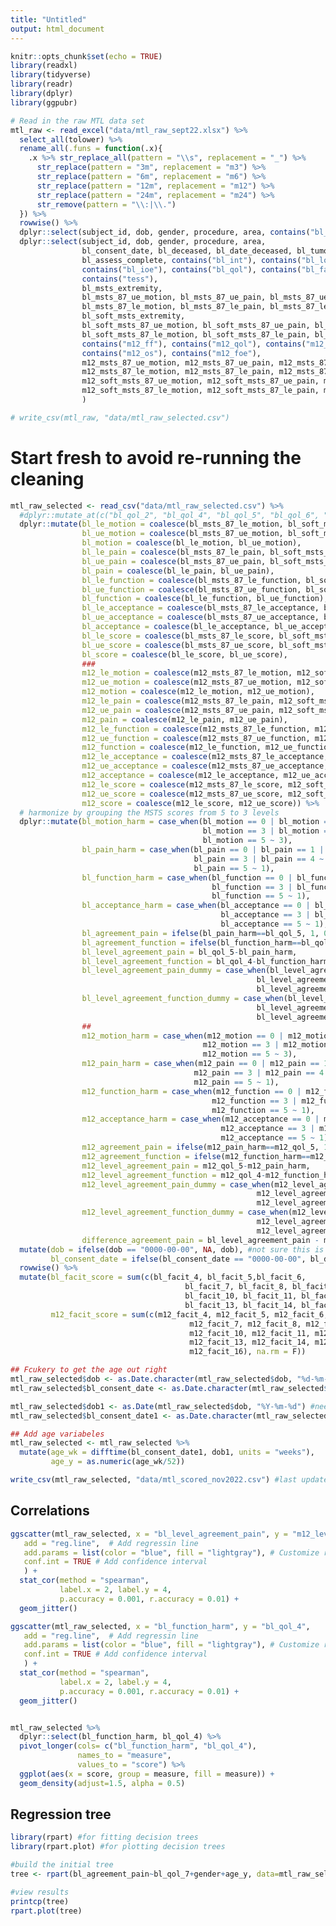 ```yaml
---
title: "Untitled"
output: html_document
---
```


```r
knitr::opts_chunk$set(echo = TRUE)
library(readxl)
library(tidyverse)
library(readr)
library(dplyr)
library(ggpubr)
```


```r
# Read in the raw MTL data set
mtl_raw <- read_excel("data/mtl_raw_sept22.xlsx") %>%
  select_all(tolower) %>%
  rename_all(.funs = function(.x){
    .x %>% str_replace_all(pattern = "\\s", replacement = "_") %>%
      str_replace(pattern = "3m", replacement = "m3") %>%
      str_replace(pattern = "6m", replacement = "m6") %>%
      str_replace(pattern = "12m", replacement = "m12") %>%
      str_replace(pattern = "24m", replacement = "m24") %>%
      str_remove(pattern = "\\:|\\.")
  }) %>%
  rowwise() %>% 
  dplyr::select(subject_id, dob, gender, procedure, area, contains("bl_"), contains("m12")) %>%
  dplyr::select(subject_id, dob, gender, procedure, area,
                bl_consent_date, bl_deceased, bl_date_deceased, bl_tumour_type, bl_prez_6, bl_date_assess,
                bl_assess_complete, contains("bl_int"), contains("bl_lot"),
                contains("bl_ioe"), contains("bl_qol"), contains("bl_facit"),
                contains("tess"),
                bl_msts_extremity, 
                bl_msts_87_ue_motion, bl_msts_87_ue_pain, bl_msts_87_ue_stability, bl_msts_87_ue_deformity, bl_msts_87_ue_strength, bl_msts_87_ue_function, bl_msts_87_ue_acceptance, bl_msts_87_ue_score,
                bl_msts_87_le_motion, bl_msts_87_le_pain, bl_msts_87_le_stability, bl_msts_87_le_deformity, bl_msts_87_le_strength, bl_msts_87_le_function, bl_msts_87_le_acceptance, bl_msts_87_le_score,
                bl_soft_msts_extremity,
                bl_soft_msts_87_ue_motion, bl_soft_msts_87_ue_pain, bl_soft_msts_87_ue_stability, bl_soft_msts_87_ue_deformity, bl_soft_msts_87_ue_strength, bl_soft_msts_87_ue_function, bl_soft_msts_87_ue_acceptance, bl_soft_msts_87_ue_score,
                bl_soft_msts_87_le_motion, bl_soft_msts_87_le_pain, bl_soft_msts_87_le_stability, bl_soft_msts_87_le_deformity, bl_soft_msts_87_le_strength, bl_soft_msts_87_le_function, bl_soft_msts_87_le_acceptance, bl_soft_msts_87_le_score,
                contains("m12_ff"), contains("m12_qol"), contains("m12_facit"),
                contains("m12_os"), contains("m12_foe"),
                m12_msts_87_ue_motion, m12_msts_87_ue_pain, m12_msts_87_ue_stability, m12_msts_87_ue_deformity, m12_msts_87_ue_strength, m12_msts_87_ue_function, m12_msts_87_ue_acceptance, m12_msts_87_ue_score,
                m12_msts_87_le_motion, m12_msts_87_le_pain, m12_msts_87_le_stability, m12_msts_87_le_deformity, m12_msts_87_le_strength, m12_msts_87_le_function, m12_msts_87_le_acceptance, m12_msts_87_le_score,
                m12_soft_msts_87_ue_motion, m12_soft_msts_87_ue_pain, m12_soft_msts_87_ue_stability, m12_soft_msts_87_ue_deformity, m12_soft_msts_87_ue_strength, m12_soft_msts_87_ue_function, m12_soft_msts_87_ue_acceptance, m12_soft_msts_87_ue_score,
                m12_soft_msts_87_le_motion, m12_soft_msts_87_le_pain, m12_soft_msts_87_le_stability, m12_soft_msts_87_le_deformity, m12_soft_msts_87_le_strength, m12_soft_msts_87_le_function, m12_soft_msts_87_le_acceptance, m12_soft_msts_87_le_score
                )

# write_csv(mtl_raw, "data/mtl_raw_selected.csv")
```

# Start fresh to avoid re-running the cleaning
```r
mtl_raw_selected <- read_csv("data/mtl_raw_selected.csv") %>%
  #dplyr::mutate_at(c("bl_qol_2", "bl_qol_4", "bl_qol_5", "bl_qol_6", "bl_qol_7"), as.numeric) %>%
  dplyr::mutate(bl_le_motion = coalesce(bl_msts_87_le_motion, bl_soft_msts_87_le_motion),
                bl_ue_motion = coalesce(bl_msts_87_ue_motion, bl_soft_msts_87_ue_motion),
                bl_motion = coalesce(bl_le_motion, bl_ue_motion),
                bl_le_pain = coalesce(bl_msts_87_le_pain, bl_soft_msts_87_le_pain),
                bl_ue_pain = coalesce(bl_msts_87_ue_pain, bl_soft_msts_87_ue_pain),
                bl_pain = coalesce(bl_le_pain, bl_ue_pain),
                bl_le_function = coalesce(bl_msts_87_le_function, bl_soft_msts_87_le_function),
                bl_ue_function = coalesce(bl_msts_87_ue_function, bl_soft_msts_87_ue_function),
                bl_function = coalesce(bl_le_function, bl_ue_function),
                bl_le_acceptance = coalesce(bl_msts_87_le_acceptance, bl_soft_msts_87_le_acceptance),
                bl_ue_acceptance = coalesce(bl_msts_87_ue_acceptance, bl_soft_msts_87_ue_acceptance),
                bl_acceptance = coalesce(bl_le_acceptance, bl_ue_acceptance),
                bl_le_score = coalesce(bl_msts_87_le_score, bl_soft_msts_87_le_score),
                bl_ue_score = coalesce(bl_msts_87_ue_score, bl_soft_msts_87_ue_score),
                bl_score = coalesce(bl_le_score, bl_ue_score),
                ###
                m12_le_motion = coalesce(m12_msts_87_le_motion, m12_soft_msts_87_le_motion),
                m12_ue_motion = coalesce(m12_msts_87_ue_motion, m12_soft_msts_87_ue_motion),
                m12_motion = coalesce(m12_le_motion, m12_ue_motion),
                m12_le_pain = coalesce(m12_msts_87_le_pain, m12_soft_msts_87_le_pain),
                m12_ue_pain = coalesce(m12_msts_87_ue_pain, m12_soft_msts_87_ue_pain),
                m12_pain = coalesce(m12_le_pain, m12_ue_pain),
                m12_le_function = coalesce(m12_msts_87_le_function, m12_soft_msts_87_le_function),
                m12_ue_function = coalesce(m12_msts_87_ue_function, m12_soft_msts_87_ue_function),
                m12_function = coalesce(m12_le_function, m12_ue_function),
                m12_le_acceptance = coalesce(m12_msts_87_le_acceptance, m12_soft_msts_87_le_acceptance),
                m12_ue_acceptance = coalesce(m12_msts_87_ue_acceptance, m12_soft_msts_87_ue_acceptance),
                m12_acceptance = coalesce(m12_le_acceptance, m12_ue_acceptance),
                m12_le_score = coalesce(m12_msts_87_le_score, m12_soft_msts_87_le_score),
                m12_ue_score = coalesce(m12_msts_87_ue_score, m12_soft_msts_87_ue_score),
                m12_score = coalesce(m12_le_score, m12_ue_score)) %>%
  # harmonize by grouping the MSTS scores from 5 to 3 levels
  dplyr::mutate(bl_motion_harm = case_when(bl_motion == 0 | bl_motion == 1 | bl_motion == 2 ~ 1,
                                           bl_motion == 3 | bl_motion == 4 ~ 2,
                                           bl_motion == 5 ~ 3),
                bl_pain_harm = case_when(bl_pain == 0 | bl_pain == 1 | bl_pain == 2 ~ 3,
                                         bl_pain == 3 | bl_pain == 4 ~ 2,
                                         bl_pain == 5 ~ 1),
                bl_function_harm = case_when(bl_function == 0 | bl_function == 1 | bl_function == 2 ~ 3,
                                             bl_function == 3 | bl_function == 4 ~ 2,
                                             bl_function == 5 ~ 1),
                bl_acceptance_harm = case_when(bl_acceptance == 0 | bl_acceptance == 1 | bl_acceptance == 2 ~ 3,
                                               bl_acceptance == 3 | bl_acceptance == 4 ~ 2,
                                               bl_acceptance == 5 ~ 1),
                bl_agreement_pain = ifelse(bl_pain_harm==bl_qol_5, 1, 0),
                bl_agreement_function = ifelse(bl_function_harm==bl_qol_4, 1, 0),
                bl_level_agreement_pain = bl_qol_5-bl_pain_harm, 
                bl_level_agreement_function = bl_qol_4-bl_function_harm,
                bl_level_agreement_pain_dummy = case_when(bl_level_agreement_pain == 0 ~ "neutral",
                                                       bl_level_agreement_pain < 0 ~ "MD higher",
                                                       bl_level_agreement_pain > 0 ~ "MD lower"),
                bl_level_agreement_function_dummy = case_when(bl_level_agreement_function == 0 ~ "neutral",
                                                       bl_level_agreement_function < 0 ~ "MD higher",
                                                       bl_level_agreement_function > 0 ~ "MD lower"),
                ##
                m12_motion_harm = case_when(m12_motion == 0 | m12_motion == 1 | m12_motion == 2 ~ 1,
                                           m12_motion == 3 | m12_motion == 4 ~ 2,
                                           m12_motion == 5 ~ 3),
                m12_pain_harm = case_when(m12_pain == 0 | m12_pain == 1 | m12_pain == 2 ~ 3,
                                         m12_pain == 3 | m12_pain == 4 ~ 2,
                                         m12_pain == 5 ~ 1),
                m12_function_harm = case_when(m12_function == 0 | m12_function == 1 | m12_function == 2 ~ 3,
                                             m12_function == 3 | m12_function == 4 ~ 2,
                                             m12_function == 5 ~ 1),
                m12_acceptance_harm = case_when(m12_acceptance == 0 | m12_acceptance == 1 | m12_acceptance == 2 ~ 3,
                                               m12_acceptance == 3 | m12_acceptance == 4 ~ 2,
                                               m12_acceptance == 5 ~ 1),
                m12_agreement_pain = ifelse(m12_pain_harm==m12_qol_5, 1, 0),
                m12_agreement_function = ifelse(m12_function_harm==m12_qol_4, 1, 0),
                m12_level_agreement_pain = m12_qol_5-m12_pain_harm, 
                m12_level_agreement_function = m12_qol_4-m12_function_harm,
                m12_level_agreement_pain_dummy = case_when(m12_level_agreement_pain == 0 ~ "neutral",
                                                       m12_level_agreement_pain < 0 ~ "MD higher",
                                                       m12_level_agreement_pain > 0 ~ "MD lower"),
                m12_level_agreement_function_dummy = case_when(m12_level_agreement_function == 0 ~ "neutral",
                                                       m12_level_agreement_function < 0 ~ "MD higher",
                                                       m12_level_agreement_function > 0 ~ "MD lower"),
                difference_agreement_pain = bl_level_agreement_pain - m12_level_agreement_pain) %>%
  mutate(dob = ifelse(dob == "0000-00-00", NA, dob), #not sure this is necessary
         bl_consent_date = ifelse(bl_consent_date == "0000-00-00", bl_date_assess, bl_consent_date)) %>%
  rowwise() %>%
  mutate(bl_facit_score = sum(c(bl_facit_4, bl_facit_5,bl_facit_6, 
                                       bl_facit_7, bl_facit_8, bl_facit_9, 
                                       bl_facit_10, bl_facit_11, bl_facit_12, 
                                       bl_facit_13, bl_facit_14, bl_facit_15, bl_facit_16), na.rm = F),
         m12_facit_score = sum(c(m12_facit_4, m12_facit_5, m12_facit_6, 
                                        m12_facit_7, m12_facit_8, m12_facit_9, 
                                        m12_facit_10, m12_facit_11, m12_facit_12, 
                                        m12_facit_13, m12_facit_14, m12_facit_15, 
                                        m12_facit_16), na.rm = F))

## Fcukery to get the age out right
mtl_raw_selected$dob <- as.Date.character(mtl_raw_selected$dob, "%d-%m-%Y") ## YAY THIS WORKS
mtl_raw_selected$bl_consent_date <- as.Date.character(mtl_raw_selected$bl_consent_date, "%d-%m-%Y") ## YAY THIS WORKS

mtl_raw_selected$dob1 <- as.Date(mtl_raw_selected$dob, "%Y-%m-%d") #need to reverse the format...
mtl_raw_selected$bl_consent_date1 <- as.Date.character(mtl_raw_selected$bl_consent_date, "%Y-%m-%d")

## Add age variabeles
mtl_raw_selected <- mtl_raw_selected %>%
  mutate(age_wk = difftime(bl_consent_date1, dob1, units = "weeks"),
         age_y = as.numeric(age_wk/52))

write_csv(mtl_raw_selected, "data/mtl_scored_nov2022.csv") #last update nov 11, added age variable
```


## Correlations
```r

ggscatter(mtl_raw_selected, x = "bl_level_agreement_pain", y = "m12_level_agreement_pain",
   add = "reg.line",  # Add regressin line
   add.params = list(color = "blue", fill = "lightgray"), # Customize reg. line
   conf.int = TRUE # Add confidence interval
   ) + 
  stat_cor(method = "spearman", 
           label.x = 2, label.y = 4,
           p.accuracy = 0.001, r.accuracy = 0.01) +
  geom_jitter()

ggscatter(mtl_raw_selected, x = "bl_function_harm", y = "bl_qol_4",
   add = "reg.line",  # Add regressin line
   add.params = list(color = "blue", fill = "lightgray"), # Customize reg. line
   conf.int = TRUE # Add confidence interval
   ) + 
  stat_cor(method = "spearman", 
           label.x = 2, label.y = 4,
           p.accuracy = 0.001, r.accuracy = 0.01) +
  geom_jitter()


mtl_raw_selected %>%
  dplyr::select(bl_function_harm, bl_qol_4) %>%
  pivot_longer(cols= c("bl_function_harm", "bl_qol_4"), 
               names_to = "measure",
               values_to = "score") %>%
  ggplot(aes(x = score, group = measure, fill = measure)) + 
  geom_density(adjust=1.5, alpha = 0.5)
```


## Regression tree
```r
library(rpart) #for fitting decision trees
library(rpart.plot) #for plotting decision trees

#build the initial tree
tree <- rpart(bl_agreement_pain~bl_qol_7+gender+age_y, data=mtl_raw_selected, method = "class", control=rpart.control(cp=.02))

#view results
printcp(tree)
rpart.plot(tree)



```


